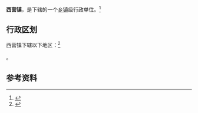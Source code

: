{{中国乡级行政区|62/06/02/115/000}}

'''西营镇'''，是{{PRC admin/fullname|62/06/02/115/000|3}}下辖的一个[[乡镇|乡镇]]级行政单位。<ref>{{PRC admin/ref sgc|{{PRC admin/parent|62/06/02/115/000}}}}</ref>

== 行政区划 ==

西营镇下辖以下地区：<ref>{{PRC admin/ref sgc|62/06/02/115/000}}</ref>

{{PRC admin/children|62/06/02/115/000}}。

== 参考资料 ==

{{reflist}}

{{行政区划小作品}}
{{PRC admin/navcat|62/06/02/115/000}}